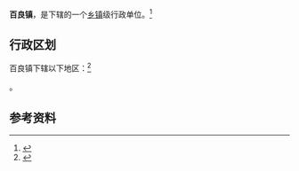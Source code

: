 {{中国乡级行政区|61/05/24/111/000}}

'''百良镇'''，是{{PRC admin/fullname|61/05/24/111/000|3}}下辖的一个[[乡镇|乡镇]]级行政单位。<ref>{{PRC admin/ref sgc|{{PRC admin/parent|61/05/24/111/000}}}}</ref>

== 行政区划 ==

百良镇下辖以下地区：<ref>{{PRC admin/ref sgc|61/05/24/111/000}}</ref>

{{PRC admin/children|61/05/24/111/000}}。

== 参考资料 ==

{{reflist}}

{{行政区划小作品}}
{{PRC admin/navcat|61/05/24/111/000}}